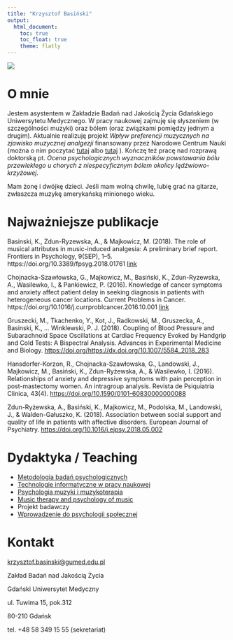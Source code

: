```yaml
---
title: "Krzysztof Basiński"
output:
  html_document:
    toc: true
    toc_float: true
    theme: flatly
---
```


![](me.jpg)

# O mnie

Jestem asystentem w Zakładzie Badań nad Jakością Życia Gdańskiego Uniwersytetu Medycznego. W pracy naukowej zajmuję się słyszeniem (w szczególności muzyki) oraz bólem (oraz związkami pomiędzy jednym a drugim). Aktualnie realizuję projekt *Wpływ preferencji muzycznych na zjawisko muzycznej analgezji* finansowany przez Narodowe Centrum Nauki (można o nim poczytać [tutaj](http://naukawpolsce.pap.pl/aktualnosci/news,410003,kogo-ukoi-disco-polo.html) albo [tutaj](https://projekty.ncn.gov.pl/index.php?s=12579]) ). Kończę też pracę nad rozprawą doktorską pt. *Ocena psychologicznych wyznaczników powstawania bólu przewlekłego u chorych z niespecyficznym bólem okolicy lędźwiowo-krzyżowej*.

Mam żonę i dwójkę dzieci. Jeśli mam wolną chwilę, lubię grać na gitarze, zwłaszcza muzykę amerykańską minionego wieku.

# Najważniejsze publikacje

Basinski, K., Zdun-Ryzewska, A., & Majkowicz, M. (2018). The role of musical attributes in music-induced analgesia: A preliminary brief report. Frontiers in Psychology, 9(SEP), 1–5. https://doi.org/10.3389/fpsyg.2018.01761 [link](https://www.frontiersin.org/articles/10.3389/fpsyg.2018.01761/full)

Chojnacka-Szawłowska, G., Majkowicz, M., Basiński, K., Zdun-Ryzewska, A., Wasilewko, I., & Pankiewicz, P. (2016). Knowledge of cancer symptoms and anxiety affect patient delay in seeking diagnosis in patients with heterogeneous cancer locations. Current Problems in Cancer. https://doi.org/10.1016/j.currproblcancer.2016.10.001 [link](http://doi.org/10.1016/j.currproblcancer.2016.10.001)

Gruszecki, M., Tkachenko, Y., Kot, J., Radkowski, M., Gruszecka, A., Basinski, K., … Winklewski, P. J. (2018). Coupling of Blood Pressure and Subarachnoid Space Oscillations at Cardiac Frequency Evoked by Handgrip and Cold Tests: A Bispectral Analysis. Advances in Experimental Medicine and Biology. <https://doi.org/https://dx.doi.org/10.1007/5584_2018_283>

Hansdorfer-Korzon, R., Chojnacka-Szawłowska, G., Landowski, J., Majkowicz, M., Basiński, K., Zdun-Ryżewska, A., & Wasilewko, I. (2016). Relationships of anxiety and depressive symptoms with pain perception in post-mastectomy women. An intragroup analysis. Revista de Psiquiatria Clinica, 43(4). <https://doi.org/10.1590/0101-60830000000088>

Zdun-Ryżewska, A., Basiński, K., Majkowicz, M., Podolska, M., Landowski, J., & Walden-Gałuszko, K. (2018). Association between social support and quality of life in patients with affective disorders. European Journal of Psychiatry. <https://doi.org/10.1016/j.ejpsy.2018.05.002>



# Dydaktyka / Teaching

- [Metodologia badań psychologicznych](http://kbas.gumed.edu.pl/mbp)
- [Technologie informatyczne w pracy naukowej](http://kbas.gumed.edu.pl/tipn)
- [Psychologia muzyki i muzykoterapia](http://kbas.gumed.edu.pl/psych_muz)
- [Music therapy and psychology of music](http://kbas.gumed.edu.pl/music_ther)
- Projekt badawczy
- [Wprowadzenie do psychologii społecznej](http://kbas.gumed.edu.pl/wdps/)



# Kontakt

[krzysztof.basinski@gumed.edu.pl](mailto:krzysztof.basinski@gumed.edu.pl)

Zakład Badań nad Jakością Życia

Gdański Uniwersytet Medyczny

ul. Tuwima 15, pok.312

80-210 Gdańsk

tel. +48 58 349 15 55 (sekretariat)
